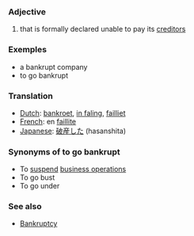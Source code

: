 === Adjective ===

#that is formally declared unable to pay its [[creditor]]s

===Exemples===
*a bankrupt company
*to go bankrupt

===Translation===
*[[Dutch]]: [[bankroet]], [[in faling]], [[failliet]]
*[[French]]: en [[faillite]]
*[[Japanese]]: [[破産した]] (hasanshita)

===Synonyms of to go bankrupt===

*To [[suspend]] [[business operations]]
*To go bust 
*To go under


===See also===
*[[Bankruptcy]]